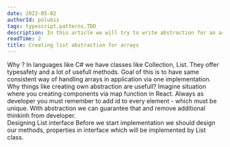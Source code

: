 ```yaml
---
date: 2022-05-02
authorId: polubis
tags: typescript,patterns,TDD
description: In this article we will try to write abstraction for an array that will offer additional features, reduce boilerplate and introduce 100% immutability.
readTime: 2
title: Creating list abstraction for arrays
---
```


<Section>
  <XL>Why ?</XL>
  <M>
    In languages like C# we have classes like Collection, List. They offer
    typesafety and a lot of usefull methods. Goal of this is to have same
    consistent way of handling arrays in application via one implementation. Why
    things like creating own abstraction are usefull? Imagine situation where
    you creating components via map function in React. Always as developer you
    must remember to add id to every element - which must be unique. With
    abstraction we can guarantee that and remove additional thinkinh from
    developer.
  </M>
</Section>

<Section>
  <XL>Designing List interface</XL>
  <M>
    Before we start implementation we should design our methods, properties in
    interface which will be implemented by List class.
  </M>
  <Code description="List interface">
    <deckgo-highlight-code src="https://raw.githubusercontent.com/polubis/WebBlog/main/src/articles/quick-wins/creating-list-abstraction-for-arrays/1.ts"></deckgo-highlight-code>
  </Code>
</Section>
